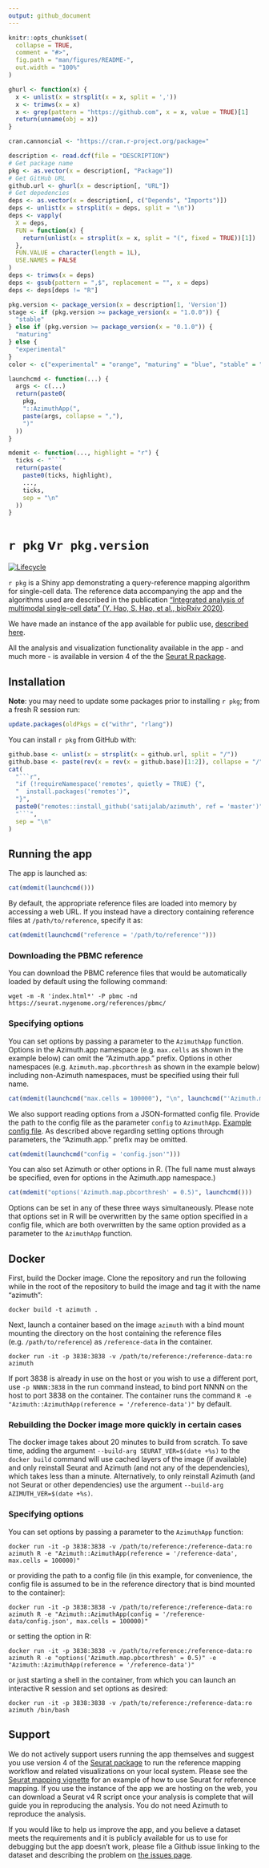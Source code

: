 ```yaml
---
output: github_document
---
```


<!-- README.md is generated from README.Rmd. Please edit that file -->

```r
knitr::opts_chunk$set(
  collapse = TRUE,
  comment = "#>",
  fig.path = "man/figures/README-",
  out.width = "100%"
)
```

```r
ghurl <- function(x) {
  x <- unlist(x = strsplit(x = x, split = ','))
  x <- trimws(x = x)
  x <- grep(pattern = "https://github.com", x = x, value = TRUE)[1]
  return(unname(obj = x))
}
```

```r
cran.cannoncial <- "https://cran.r-project.org/package="
```

```r
description <- read.dcf(file = "DESCRIPTION")
# Get package name
pkg <- as.vector(x = description[, "Package"])
# Get GitHub URL
github.url <- ghurl(x = description[, "URL"])
# Get depedencies
deps <- as.vector(x = description[, c("Depends", "Imports")])
deps <- unlist(x = strsplit(x = deps, split = "\n"))
deps <- vapply(
  X = deps,
  FUN = function(x) {
    return(unlist(x = strsplit(x = x, split = "(", fixed = TRUE))[1])
  },
  FUN.VALUE = character(length = 1L),
  USE.NAMES = FALSE
)
deps <- trimws(x = deps)
deps <- gsub(pattern = ",$", replacement = "", x = deps)
deps <- deps[deps != "R"]
```

```r
pkg.version <- package_version(x = description[1, 'Version'])
stage <- if (pkg.version >= package_version(x = "1.0.0")) {
  "stable"
} else if (pkg.version >= package_version(x = "0.1.0")) {
  "maturing"
} else {
  "experimental"
}
color <- c("experimental" = "orange", "maturing" = "blue", "stable" = "brightgreen")[stage]
```

```r
launchcmd <- function(...) {
  args <- c(...)
  return(paste0(
    pkg,
    "::AzimuthApp(",
    paste(args, collapse = ","),
    ")"
  ))
}
```

```r
mdemit <- function(..., highlight = "r") {
  ticks <- "```"
  return(paste(
    paste0(ticks, highlight),
    ...,
    ticks,
    sep = "\n"
  ))
}
```

# `r pkg` v`r pkg.version`

<!-- badges: start -->
[![Lifecycle](https://img.shields.io/badge/lifecycle-`r stage`-`r color`.svg)](`r github.url`)
<!-- badges: end -->

`r pkg` is a Shiny app demonstrating a query-reference mapping algorithm for single-cell data. The reference data accompanying the app and the algorithms used are described in the publication ["Integrated analysis of multimodal single-cell data" (Y. Hao, S. Hao, et al., bioRxiv 2020)](https://satijalab.org/v4preprint).

We have made an instance of the app available for public use, [described here](https://satijalab.org/azimuth).

All the analysis and visualization functionality available in the app - and much more - is available in version 4 of the the [Seurat R package](https://satijalab.org/seurat).

## Installation

**Note**: you may need to update some packages prior to installing `r pkg`; from a fresh R session run:

```r
update.packages(oldPkgs = c("withr", "rlang"))
```

You can install `r pkg` from GitHub with:

```r
github.base <- unlist(x = strsplit(x = github.url, split = "/"))
github.base <- paste(rev(x = rev(x = github.base)[1:2]), collapse = "/")
cat(
  "```r",
  "if (!requireNamespace('remotes', quietly = TRUE) {",
  "  install.packages('remotes')",
  "}",
  paste0("remotes::install_github('satijalab/azimuth', ref = 'master')"),
  "```",
  sep = "\n"
)
```

## Running the app

The app is launched as:

```r
cat(mdemit(launchcmd()))
```

By default, the appropriate reference files are loaded into memory by accessing a web URL. If you instead have a directory containing reference files at `/path/to/reference`, specify it as:

```r
cat(mdemit(launchcmd("reference = '/path/to/reference'")))
```

### Downloading the PBMC reference

You can download the PBMC reference files that would be automatically loaded by default using the following command:
```
wget -m -R 'index.html*' -P pbmc -nd https://seurat.nygenome.org/references/pbmc/
```

### Specifying options

You can set options by passing a parameter to the `AzimuthApp` function. Options in the Azimuth.app namespace (e.g. `max.cells` as shown in the example below) can omit the "Azimuth.app." prefix. Options in other namespaces (e.g. `Azimuth.map.pbcorthresh` as shown in the example below) including non-Azimuth namespaces, must be specified using their full name. 

```r
cat(mdemit(launchcmd("max.cells = 100000"), "\n", launchcmd("'Azimuth.map.pbcorthresh' = 0.5")))
```

We also support reading options from a JSON-formatted config file. Provide the path to the config file as the parameter `config` to `AzimuthApp`. [Example config file](inst/resources/config.json). As described above regarding setting options through parameters, the "Azimuth.app." prefix may be omitted.

```r
cat(mdemit(launchcmd("config = 'config.json'")))
```

You can also set Azimuth or other options in R. (The full name must always be specified, even for options in the Azimuth.app namespace.)

```r
cat(mdemit("options('Azimuth.map.pbcorthresh' = 0.5)", launchcmd()))
```

Options can be set in any of these three ways simultaneously. Please note that options set in R will be overwritten by the same option specified in a config file, which are both overwritten by the same option provided as a parameter to the `AzimuthApp` function.

## Docker

First, build the Docker image. Clone the repository and run the following while in the root of the repository to build the image and tag it with the name "azimuth":

```
docker build -t azimuth .
```

Next, launch a container based on the image `azimuth` with a bind mount mounting the directory on the host containing the reference files (e.g. `/path/to/reference`) as `/reference-data` in the container.

```
docker run -it -p 3838:3838 -v /path/to/reference:/reference-data:ro azimuth
```

If port 3838 is already in use on the host or you wish to use a different port, use `-p NNNN:3838` in the run command instead, to bind port NNNN on the host to port 3838 on the container.
The container runs the command `R -e "Azimuth::AzimuthApp(reference = '/reference-data')"` by default.

### Rebuilding the Docker image more quickly in certain cases

The docker image takes about 20 minutes to build from scratch. To save time, adding the argument `--build-arg SEURAT_VER=$(date +%s)` to the `docker build` command will use cached layers of the image (if available) and only reinstall Seurat and Azimuth (and not any of the dependencies), which takes less than a minute. Alternatively, to only reinstall Azimuth (and not Seurat or other dependencies) use the argument `--build-arg AZIMUTH_VER=$(date +%s)`.

### Specifying options

You can set options by passing a parameter to the `AzimuthApp` function:

```
docker run -it -p 3838:3838 -v /path/to/reference:/reference-data:ro azimuth R -e "Azimuth::AzimuthApp(reference = '/reference-data', max.cells = 100000)"
```

or providing the path to a config file (in this example, for convenience, the config file is assumed to be in the reference directory that is bind mounted to the container):

```
docker run -it -p 3838:3838 -v /path/to/reference:/reference-data:ro azimuth R -e "Azimuth::AzimuthApp(config = '/reference-data/config.json', max.cells = 100000)"
```

or setting the option in R:

```
docker run -it -p 3838:3838 -v /path/to/reference:/reference-data:ro azimuth R -e "options('Azimuth.map.pbcorthresh' = 0.5)" -e "Azimuth::AzimuthApp(reference = '/reference-data')"
```

or just starting a shell in the container, from which you can launch an interactive R session and set options as desired:

```
docker run -it -p 3838:3838 -v /path/to/reference:/reference-data:ro azimuth /bin/bash
```

## Support

We do not actively support users running the app themselves and suggest you use version 4 of the [Seurat package](https://satijalab.org/seurat) to run the reference mapping workflow and related visualizations on your local system. Please see the [Seurat mapping vignette](https://satijalab.org/seurat/reference_mapping.html) for an example of how to use Seurat for reference mapping. If you use the instance of the app we are hosting on the web, you can download a Seurat v4 R script once your analysis is complete that will guide you in reproducing the analysis. You do not need Azimuth to reproduce the analysis.

If you would like to help us improve the app, and you believe a dataset meets the requirements and it is publicly available for us to use for debugging but the app doesn’t work, please file a Github issue linking to the dataset and describing the problem on [the issues page](https://github.com/satijalab/azimuth/issues). 

